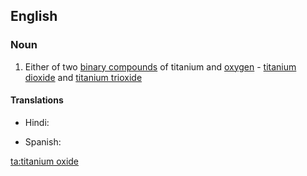 ==English==

===Noun===
{{en-noun}}

# {{lb|en|inorganic compound}} Either of two [[binary compound]]s of titanium and [[oxygen]] - [[titanium dioxide]] and [[titanium trioxide]]

====Translations====
{{trans-top|binary compound of titanium and oxygen}}
* Hindi: {{t|hi|रंजातु जारकिक|tr=रंजातु jaarkik|sc=Deva}}
{{trans-mid}}
* Spanish: {{t|es|óxido de titanio|m}}
{{trans-bottom}}

[[ta:titanium oxide]]